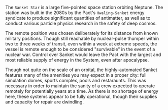 ---
---

The `Sanket Star` is a large five-pointed space station orbiting Neptune. The station was built in the 2080s by the Pact's `Hwaling-Sanket` energy syndicate to produce significant quantities of antimatter, as well as to conduct various particle physics research in the safety of deep cosmos.

The remote position was chosen deliberately for its distance from known military positions. Though still reachable by nuclear-pulse thumper within two to three weeks of transit, even within a week at extreme speeds, the vessel is remote enough to be considered "survivable" in the event of a nuclear war. Control over Sanket would leave the Pact with the largest and most reliable supply of energy in the System, even after apocalypse.

Though not quite on the scale of an orbital, the highly-automated Sanket features many of the amenities you may expect in a proper city: full simulation domes, sports complex, pools and restaraunts. This was necessary in order to maintain the sanity of a crew expected to operate remotely for potentially years at a time. As there is no shortage of energy here, these systems appear to be fully operational, though their supplies and capacity for repair are dwindling.